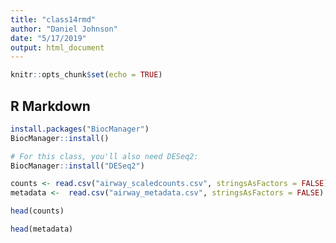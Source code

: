 ```yaml
---
title: "class14rmd"
author: "Daniel Johnson"
date: "5/17/2019"
output: html_document
---
```


```r
knitr::opts_chunk$set(echo = TRUE)
```

## R Markdown



```r
install.packages("BiocManager")
BiocManager::install()

# For this class, you'll also need DESeq2:
BiocManager::install("DESeq2")
```

```r
counts <- read.csv("airway_scaledcounts.csv", stringsAsFactors = FALSE)
metadata <-  read.csv("airway_metadata.csv", stringsAsFactors = FALSE)
```

```r
head(counts)
```

```r
head(metadata)
```

